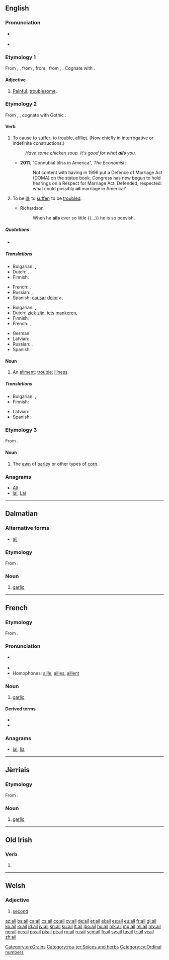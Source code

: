 {{also|-ail}}
==English==

===Pronunciation===
* {{a|UK|US}} {{IPA|/eɪl/}}
* {{rhymes|eɪl}}

===Etymology 1===
From {{etyl|enm|en}} {{term|eyle|lang=enm}}, {{term|eile|lang=enm}}, from {{etyl|ang|en}} {{term|egle|eġle|hideous, loathsome, hateful, horrid, troublesome, grievous, painful|lang=ang}}, from {{etyl|gem-pro|en}} {{recons|agluz||cumbersome, tedious, burdensome, tiresome|lang=gem-pro}}, from {{etyl|ine-pro|en}} {{recons|agʰlo-|lang=ine-pro}}, {{recons|agʰ-||offensive, disgusting, repulsive, hateful|lang=ine-pro}}. Cognate with {{etyl|got|-}} {{term|𐌰𐌲𐌻𐌿𐍃||tr=aglus|hard, difficult|lang=got}}.

====Adjective====
{{en-adj|ail|er|more}}

# {{context|obsolete|lang=en}} [[painful|Painful]]; [[troublesome]].

===Etymology 2===
From {{etyl|ang|en}} {{term|eglan|eġlan|lang=ang}}, {{term|eglian|eġlian|to trouble, afflict}}, cognate with Gothic {{term|𐌰𐌲𐌻𐌾𐌰𐌽||to distress|tr=agljan|lang=got}}.

====Verb====
{{en-verb}}

# {{context|transitive|lang=en}} To cause to [[suffer]]; to [[trouble]], [[afflict]]. (Now chiefly in interrogative or indefinite constructions.)
#: ''Have some chicken soup. It's good for what '''ails''' you.''
#* '''2011''', "Connubial bliss in America", ''The Economist'':
#*: Not content with having in 1996 put a Defence of Marriage Act (DOMA) on the statue book, Congress has now begun to hold hearings on a Respect for Marriage Act. Defended, respected: what could possibly '''ail''' marriage in America?
# {{context|intransitive|lang=en}} To be [[ill]]; to [[suffer]]; to be [[troubled]].
#* Richardson
#*: When he '''ails''' ever so little {{...}} he is so peevish.

=====Quotations=====
* {{seeCites}}

=====Translations=====
{{trans-top|to cause to suffer}}
* Bulgarian: {{t+|bg|боли}}, {{t+|bg|безпокои}}
* Dutch: {{t+|nl|schelen}}, {{t+|nl|mankeren}}
* Finnish: {{t+|fi|vaivata}}
{{trans-mid}}
* French: {{t+|fr|manquer}}, {{t+|fr|faillir}}
* Russian: {{t+|ru|тревожить}}, {{t+|ru|беспокоить}}
* Spanish: [[causar]] [[dolor]] a, {{t+|es|molestar}}
{{trans-bottom}}

{{trans-top|to be ill}}
* Bulgarian: {{t-|bg|болен съм}}, {{t-|bg|неразположен съм}}
* Dutch: [[ziek]] [[zijn]], [[iets]] [[mankeren]], {{t+|nl|sukkelen}}
* Finnish: {{t+|fi|sairastaa}}
* French: {{t-|fr|être malade}}, {{t+|fr|souffrir}}
{{trans-mid}}
* German: {{t-|de|kränklich sein}}
* Latvian: {{t+|lv|sirgt}}
* Russian: {{t+|ru|болеть}}, {{t+|ru|недомогать}}
* Spanish: {{t+|es|adolecer}}
{{trans-bottom}}

====Noun====
{{en-noun}}

# An [[ailment]]; [[trouble]]; [[illness]].

=====Translations=====
{{trans-top|An ailment; trouble; illness}}
* Bulgarian: {{t+|bg|болка}}, {{t+|bg|болест}}
* Finnish: {{t+|fi|vaiva}}
{{trans-mid}}
* Latvian: {{t+|lv|liga|f}}
* Spanish: {{t+|es|enfermedad|f}}
{{trans-bottom}}

===Etymology 3===
From {{etyl|ang|en}} {{term|egl|eġl|lang=ang}}.

====Noun====
{{en-noun}}

# The [[awn]] of [[barley]] or other types of [[corn]].

===Anagrams===
* [[Ali#English|Ali]]
* [[lai#English|lai]], [[Lai#English|Lai]]

[[Category:en:Grains]]

----

==Dalmatian==

===Alternative forms===
* [[alj]]

===Etymology===
From {{etyl|la|dlm}} {{term|allium|lang=la}}.

===Noun===
{{head|dlm|noun}}

# [[garlic]]

----

==French==

===Etymology===
From {{etyl|la|fr}} {{term|allium|lang=la}}.

===Pronunciation===
* {{IPA|/aj/|lang=fr}} {{X-SAMPA|/aj/}}
* {{audio|Fr-Paris--ail.ogg|Audio (Paris)}}
* Homophones: [[aille]], [[ailles]], [[aillent]]

===Noun===
{{fr-noun|m|pl2=aulx}}

# [[garlic]]

====Derived terms====
* {{l/fr|alliacé}}
* {{l/fr|ailler}}

===Anagrams===
* [[lai#French|lai]], [[lia#French|lia]]

----

==Jèrriais==

===Etymology===
From {{etyl|la|fr}} {{term|allium|lang=la}}.

===Noun===
{{roa-jer-noun|m|pl=-}}

# [[garlic]]

[[Category:roa-jer:Spices and herbs]]

----

==Old Irish==

===Verb===
{{head|sga|verb form|head=·ail}}

# {{conjugation of|ailid||3|s|pres|ind|conjunct|lang=sga}}

----

==Welsh==

===Adjective===
{{head|cy|adjective}}

# [[second]]

[[Category:cy:Ordinal numbers]]

[[az:ail]]
[[bs:ail]]
[[ca:ail]]
[[cs:ail]]
[[co:ail]]
[[cy:ail]]
[[de:ail]]
[[et:ail]]
[[el:ail]]
[[es:ail]]
[[eu:ail]]
[[fr:ail]]
[[gl:ail]]
[[ko:ail]]
[[io:ail]]
[[id:ail]]
[[jv:ail]]
[[kn:ail]]
[[ku:ail]]
[[lt:ail]]
[[jbo:ail]]
[[hu:ail]]
[[mk:ail]]
[[mg:ail]]
[[ml:ail]]
[[my:ail]]
[[no:ail]]
[[oc:ail]]
[[ps:ail]]
[[pl:ail]]
[[pt:ail]]
[[ro:ail]]
[[ru:ail]]
[[scn:ail]]
[[fi:ail]]
[[sv:ail]]
[[ta:ail]]
[[tr:ail]]
[[vi:ail]]
[[zh:ail]]
